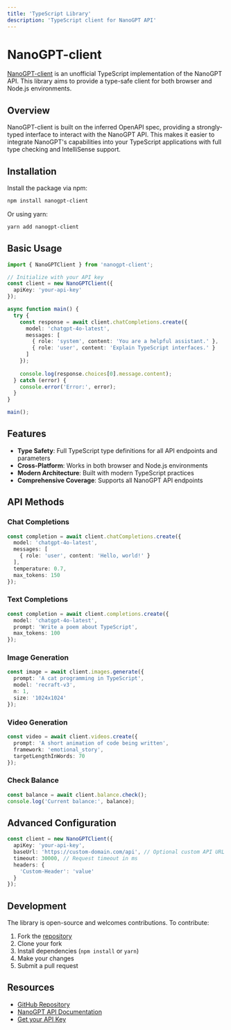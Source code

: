 ```yaml
---
title: 'TypeScript Library'
description: 'TypeScript client for NanoGPT API'
---
```


# NanoGPT-client

[NanoGPT-client](https://github.com/aspic/nanogpt-client) is an unofficial TypeScript implementation of the NanoGPT API. This library aims to provide a type-safe client for both browser and Node.js environments.

## Overview

NanoGPT-client is built on the inferred OpenAPI spec, providing a strongly-typed interface to interact with the NanoGPT API. This makes it easier to integrate NanoGPT's capabilities into your TypeScript applications with full type checking and IntelliSense support.

## Installation

Install the package via npm:

```bash
npm install nanogpt-client
```

Or using yarn:

```bash
yarn add nanogpt-client
```

## Basic Usage

```typescript
import { NanoGPTClient } from 'nanogpt-client';

// Initialize with your API key
const client = new NanoGPTClient({
  apiKey: 'your-api-key'
});

async function main() {
  try {
    const response = await client.chatCompletions.create({
      model: 'chatgpt-4o-latest',
      messages: [
        { role: 'system', content: 'You are a helpful assistant.' },
        { role: 'user', content: 'Explain TypeScript interfaces.' }
      ]
    });
    
    console.log(response.choices[0].message.content);
  } catch (error) {
    console.error('Error:', error);
  }
}

main();
```

## Features

- **Type Safety**: Full TypeScript type definitions for all API endpoints and parameters
- **Cross-Platform**: Works in both browser and Node.js environments
- **Modern Architecture**: Built with modern TypeScript practices
- **Comprehensive Coverage**: Supports all NanoGPT API endpoints

## API Methods

### Chat Completions

```typescript
const completion = await client.chatCompletions.create({
  model: 'chatgpt-4o-latest',
  messages: [
    { role: 'user', content: 'Hello, world!' }
  ],
  temperature: 0.7,
  max_tokens: 150
});
```

### Text Completions

```typescript
const completion = await client.completions.create({
  model: 'chatgpt-4o-latest',
  prompt: 'Write a poem about TypeScript',
  max_tokens: 100
});
```

### Image Generation

```typescript
const image = await client.images.generate({
  prompt: 'A cat programming in TypeScript',
  model: 'recraft-v3',
  n: 1,
  size: '1024x1024'
});
```

### Video Generation

```typescript
const video = await client.videos.create({
  prompt: 'A short animation of code being written',
  framework: 'emotional_story',
  targetLengthInWords: 70
});
```

### Check Balance

```typescript
const balance = await client.balance.check();
console.log('Current balance:', balance);
```

## Advanced Configuration

```typescript
const client = new NanoGPTClient({
  apiKey: 'your-api-key',
  baseUrl: 'https://custom-domain.com/api', // Optional custom API URL
  timeout: 30000, // Request timeout in ms
  headers: {
    'Custom-Header': 'value'
  }
});
```

## Development

The library is open-source and welcomes contributions. To contribute:

1. Fork the [repository](https://github.com/aspic/nanogpt-client)
2. Clone your fork
3. Install dependencies (`npm install` or `yarn`)
4. Make your changes
5. Submit a pull request

## Resources

- [GitHub Repository](https://github.com/aspic/nanogpt-client)
- [NanoGPT API Documentation](https://docs.nano-gpt.com)
- [Get your API Key](https://nano-gpt.com/api) 